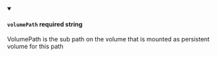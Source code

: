 
<details className="config-field" data-expandable="false" open>
<summary>

#### `volumePath` <span class="config-field-required" data-required="false">required</span> <span class="config-field-type">string</span> <span class="config-field-default"></span> <span class="config-field-enum"></span>

VolumePath is the sub path on the volume that is mounted as persistent volume for this path

</summary>



</details>
